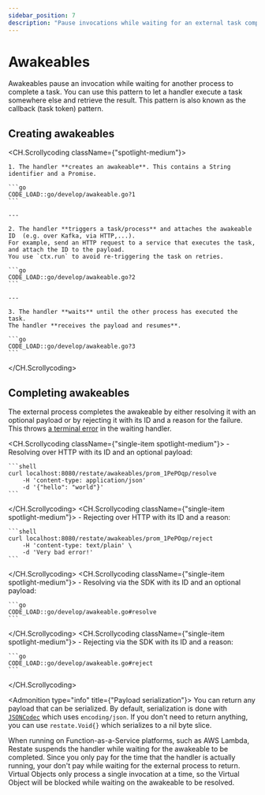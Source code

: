 ```yaml
---
sidebar_position: 7
description: "Pause invocations while waiting for an external task completion."
---
```




# Awakeables

Awakeables pause an invocation while waiting for another process to complete a task.
You can use this pattern to let a handler execute a task somewhere else and retrieve the result.
This pattern is also known as the callback (task token) pattern.

## Creating awakeables

<CH.Scrollycoding className={"spotlight-medium"}>

    1. The handler **creates an awakeable**. This contains a String identifier and a Promise.

    ```go
    CODE_LOAD::go/develop/awakeable.go?1
    ```

    ---

    2. The handler **triggers a task/process** and attaches the awakeable ID  (e.g. over Kafka, via HTTP,...).
    For example, send an HTTP request to a service that executes the task, and attach the ID to the payload.
    You use `ctx.run` to avoid re-triggering the task on retries.

    ```go
    CODE_LOAD::go/develop/awakeable.go?2
    ```

    ---

    3. The handler **waits** until the other process has executed the task.
    The handler **receives the payload and resumes**.

    ```go
    CODE_LOAD::go/develop/awakeable.go?3
    ```

</CH.Scrollycoding>

## Completing awakeables

The external process completes the awakeable by either resolving it with an optional payload or by rejecting it
with its ID and a reason for the failure. This throws [a terminal error](/develop/go/error-handling) in the waiting handler.

<CH.Scrollycoding className={"single-item spotlight-medium"}>
    - Resolving over HTTP with its ID and an optional payload:

    ```shell
    curl localhost:8080/restate/awakeables/prom_1PePOqp/resolve
        -H 'content-type: application/json'
        -d '{"hello": "world"}'
    ```
</CH.Scrollycoding>
<CH.Scrollycoding className={"single-item spotlight-medium"}>
    - Rejecting over HTTP with its ID and a reason:

    ```shell
    curl localhost:8080/restate/awakeables/prom_1PePOqp/reject
        -H 'content-type: text/plain' \
        -d 'Very bad error!'
    ```
</CH.Scrollycoding>
<CH.Scrollycoding className={"single-item spotlight-medium"}>
    - Resolving via the SDK with its ID and an optional payload:

    ```go
    CODE_LOAD::go/develop/awakeable.go#resolve
    ```
</CH.Scrollycoding>
<CH.Scrollycoding className={"single-item spotlight-medium"}>
    - Rejecting via the SDK with its ID and a reason:

    ```go
    CODE_LOAD::go/develop/awakeable.go#reject
    ```
</CH.Scrollycoding>


<Admonition type="info" title={"Payload serialization"}>
    You can return any payload that can be serialized. By default,
    serialization is done with
    [`JSONCodec`](https://pkg.go.dev/github.com/restatedev/sdk-go/encoding#PayloadCodec)
    which uses `encoding/json`. If you don't need to return anything, you can
    use `restate.Void{}` which serializes to a nil byte slice.
</Admonition>

<Admonition type="tip" title="Cost savings on FaaS">
    When running on Function-as-a-Service platforms, such as AWS Lambda, Restate suspends the handler while waiting for the awakeable to be completed.
    Since you only pay for the time that the handler is actually running, your don't pay while waiting for the external process to return.
</Admonition>

<Admonition type="info" title="Awaiting awakeables in Virtual Objects">
    Virtual Objects only process a single invocation at a time, so the Virtual Object will be blocked while waiting on the awakeable to be resolved.
</Admonition>
